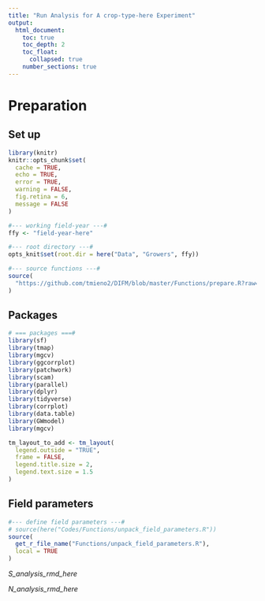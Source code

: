 ```yaml
---
title: "Run Analysis for A crop-type-here Experiment"
output:
  html_document:
    toc: true
    toc_depth: 2
    toc_float:
      collapsed: true
    number_sections: true
---
```


# Preparation

## Set up

```r
library(knitr)
knitr::opts_chunk$set(
  cache = TRUE,
  echo = TRUE,
  error = TRUE,
  warning = FALSE,
  fig.retina = 6,
  message = FALSE
)

#--- working field-year ---#
ffy <- "field-year-here" 

#--- root directory ---#
opts_knit$set(root.dir = here("Data", "Growers", ffy))

#--- source functions ---#
source(
  "https://github.com/tmieno2/DIFM/blob/master/Functions/prepare.R?raw=TRUE"
)

```

## Packages

```r
# === packages ===#
library(sf)
library(tmap)
library(mgcv)
library(ggcorrplot)
library(patchwork)
library(scam)
library(parallel)
library(dplyr)
library(tidyverse)
library(corrplot)
library(data.table)
library(GWmodel)
library(mgcv)

```

```r
tm_layout_to_add <- tm_layout(
  legend.outside = "TRUE",
  frame = FALSE,
  legend.title.size = 2,
  legend.text.size = 1.5
)

```

## Field parameters

```r
#--- define field parameters ---#
# source(here("Codes/Functions/unpack_field_parameters.R"))
source(
  get_r_file_name("Functions/unpack_field_parameters.R"), 
  local = TRUE
)

```

_S_analysis_rmd_here_

_N_analysis_rmd_here_

